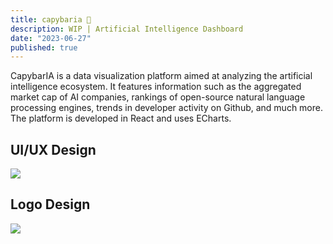 ```yaml
---
title: capybaria 🦫
description: WIP | Artificial Intelligence Dashboard
date: "2023-06-27"
published: true
---
```


CapybarIA is a data visualization platform aimed at analyzing the artificial intelligence ecosystem. It features information such as the aggregated market cap of AI companies, rankings of open-source natural language processing engines, trends in developer activity on Github, and much more. The platform is developed in React and uses ECharts.

## UI/UX Design

![](/capybaria-ui.png)

## Logo Design

![](/capybaria-app.png)
